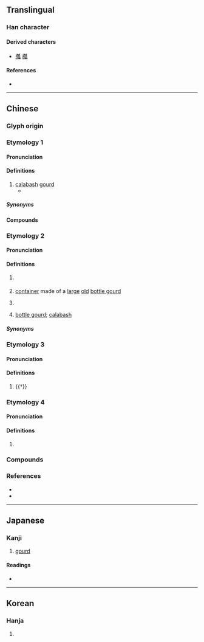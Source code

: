 {{character info}}
==Translingual==

===Han character===
{{Han char|rn=97|rad=瓜|as=06|sn=11|four=42230|canj=KSHVO|ids=⿰夸瓜}}

====Derived characters====
* [[摦]] [[槬]]

====References====
* {{Han ref|kx=0746.200|dkj=21392|dj=1155.070|hdz=42655.100|uh=74E0|ud=29920|bh=B27D|bd=45693}}

----

==Chinese==
{{zh-forms}}

===Glyph origin===
{{Han etym}}

===Etymology 1===

====Pronunciation====
{{zh-pron
|m=hù
|c=wu6
|mc=2
|oc=1,2
|cat=n
}}

====Definitions====
{{zh-hanzi}}

# [[calabash]] [[gourd]]
#* {{zh-x|^魏 王 貽 我 大 瓠 之 種{zhǒng}，我 樹 之 成 而 實 五 石{dàn}。|The king of Wei sent me some seeds of a large calabash, which I sowed. The fruit, when fully grown, could contain five piculs (of anything).|ref=Zhuangzi}}

=====Synonyms=====
{{zh-dial|葫蘆}}

====Compounds====
{{zh-der|瓠瓜}}

===Etymology 2===

====Pronunciation====
{{zh-pron
|m=hú
|c=wu4
|h=pfs=phù
|mc=1
|oc=n,1
|cat=n
}}

====Definitions====
{{zh-hanzi}}

# {{lb|zh|obsolete}} {{zh-used|瓠蘆|dot=,}} {{zh-alt-form|葫蘆|[[bottle gourd]]; [[calabash]]|nocap=y}}
# {{lb|zh|obsolete}} [[container]] made of a [[large]] [[old]] [[bottle gourd]]
# {{lb|zh|obsolete}} {{zh-alt-form|壺|[[jar]]; [[jog]]}}
# {{lb|zh|Taiwanese Hakka}} [[bottle gourd]]; [[calabash]]

=====Synonyms=====
{{zh-dial|葫蘆}}

===Etymology 3===

====Pronunciation====
{{zh-pron
|m=huò
|c=wok6
|cat=
}}

====Definitions====
{{zh-hanzi}}

# {{†}} {{zh-only|瓠落|[[vast]]; [[spacious]]; [[frustrated]]}}

===Etymology 4===

====Pronunciation====
{{zh-pron
|m=gū
|cat=
}}

====Definitions====
{{zh-hanzi}}

# {{zh-only|瓠讘|a [[county]] during the [[Han]] dynasty}}

===Compounds===
{{zh-der|堅瓠|康瓠|槃瓠|瓠子|瓠巴|瓠果|瓠犀|瓠瓜|瓠肥|瓠落|瓠葉|盤瓠|盤瓠石室|苦瓠子}}

===References===
* {{R:twedu|A02611}}
* {{R:yue:Hanzi}}

----

==Japanese==

===Kanji===
{{ja-kanji|grade=|rs=瓜06}}

# [[gourd]]

====Readings====
* {{ja-readings|on=[[こ]] (ko), [[かく]] (kaku)|kun=[[ひさご]] (hisago)|nanori=}}

----

==Korean==

===Hanja===
{{ko-hanja|hangeul=호|eumhun=|rv=ho|mr=ho|y=ho}}

# {{rfdef|ko|sort=瓜06}}